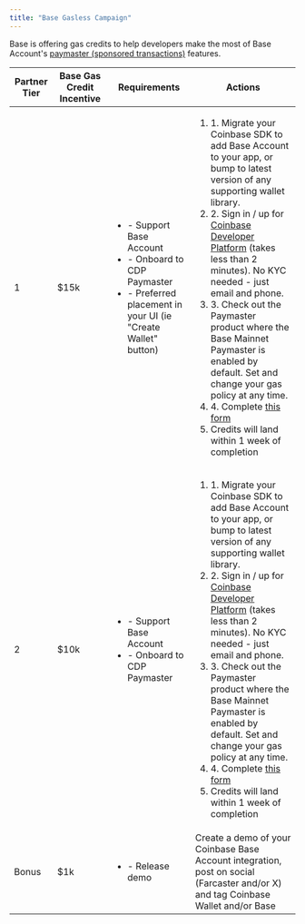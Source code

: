 ```yaml
---
title: "Base Gasless Campaign"
---
```



Base is offering gas credits to help developers make the most of
Base Account's [paymaster (sponsored transactions)](/base-account/improve-ux/sponsor-gas/paymasters) features.

| Partner Tier | Base Gas Credit Incentive | Requirements                                                                                                                                                   | Actions                                                                                                                                                                                                                                                                                                                                                                                                                                                                                                                                                                                                                                                                                                                                             |
| ------------ | ------------------------- | -------------------------------------------------------------------------------------------------------------------------------------------------------------- | --------------------------------------------------------------------------------------------------------------------------------------------------------------------------------------------------------------------------------------------------------------------------------------------------------------------------------------------------------------------------------------------------------------------------------------------------------------------------------------------------------------------------------------------------------------------------------------------------------------------------------------------------------------------------------------------------------------------------------------------------- |
| 1            | $15k                      | <ul><li>- Support Base Account</li><li>- Onboard to CDP Paymaster</li><li>- Preferred placement in your UI (ie "Create Wallet" button)</li></ul> | <ol><li>1. Migrate your Coinbase SDK to add Base Account to your app, or bump to latest version of any supporting wallet library.</li><li>2. Sign in / up for [Coinbase Developer Platform](https://www.coinbase.com/developer-platform) (takes less than 2 minutes). No KYC needed - just email and phone.</li><li>3. Check out the Paymaster product where the Base Mainnet Paymaster is enabled by default. Set and change your gas policy at any time.</li><li>4. Complete [this form](https://docs.google.com/forms/d/1yPnBFW0bVUNLUN_w3ctCqYM9sjdIQO3Typ53KXlsS5g/viewform?edit_requested=true)</li><li>Credits will land within 1 week of completion</li></ol> |
| 2            | $10k                      | <ul><li>- Support Base Account</li><li>- Onboard to CDP Paymaster</li></ul>                                                                      | <ol><li>1. Migrate your Coinbase SDK to add Base Account to your app, or bump to latest version of any supporting wallet library.</li><li>2. Sign in / up for [Coinbase Developer Platform](https://www.coinbase.com/developer-platform) (takes less than 2 minutes). No KYC needed - just email and phone.</li><li>3. Check out the Paymaster product where the Base Mainnet Paymaster is enabled by default. Set and change your gas policy at any time.</li><li>4. Complete [this form](https://docs.google.com/forms/d/1yPnBFW0bVUNLUN_w3ctCqYM9sjdIQO3Typ53KXlsS5g/viewform?edit_requested=true)</li><li>Credits will land within 1 week of completion</li></ol> |
| Bonus        | $1k                       | <ul><li>- Release demo</li></ul>                                                                                                                               | Create a demo of your Coinbase Base Account integration, post on social (Farcaster and/or X) and tag Coinbase Wallet and/or Base                                                                                                                                                                                                                                                                                                                                                                                                                                                                                                                                                                                                                     |

